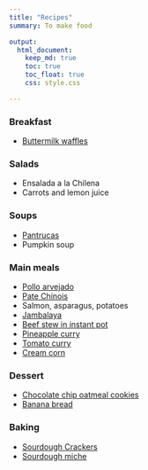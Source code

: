 ```yaml
---
title: "Recipes"
summary: To make food

output:
  html_document:
    keep_md: true
    toc: true
    toc_float: true
    css: style.css

---
```


### Breakfast
- [Buttermilk waffles](https://www.jeremylabrecque.org/recipes/buttermilk_waffles)

### Salads
- Ensalada a la Chilena
- Carrots and lemon juice


### Soups
- [Pantrucas](https://www.jeremylabrecque.org/recipes/pantrucas)
- Pumpkin soup


###  Main meals
- [Pollo arvejado](https://www.jeremylabrecque.org/recipes/pollo_arvejado)
- [Pate Chinois](https://www.ricardocuisine.com/en/recipes/5541-pate-chinois-shepherd-s-pie)
- Salmon, asparagus, potatoes
- [Jambalaya](https://www.jeremylabrecque.org/recipes/jambalaya)
- [Beef stew in instant pot](https://www.jeremylabrecque.org/recipes/beef_stew)
- [Pineapple curry](https://www.jeremylabrecque.org/recipes/pineapple_curry)
- [Tomato curry](https://www.jeremylabrecque.org/recipes/tomato_curry)
- [Cream corn](https://www.jeremylabrecque.org/recipes/cream_corn)


### Dessert     
- [Chocolate chip oatmeal cookies](https://www.jeremylabrecque.org/recipes/chocolate_chip_oatmeal_cookies)
- [Banana bread](https://www.jeremylabrecque.org/recipes/banana_bread)

### Baking
- [Sourdough Crackers](https://www.jeremylabrecque.org/recipes/sourdough_crackers)
- [Sourdough miche](https://docs.google.com/spreadsheets/d/1yb-5Zq36HE50GGXyTz32piH-a77dev0GmCV95H-Tmx4/edit#gid=1965387700)